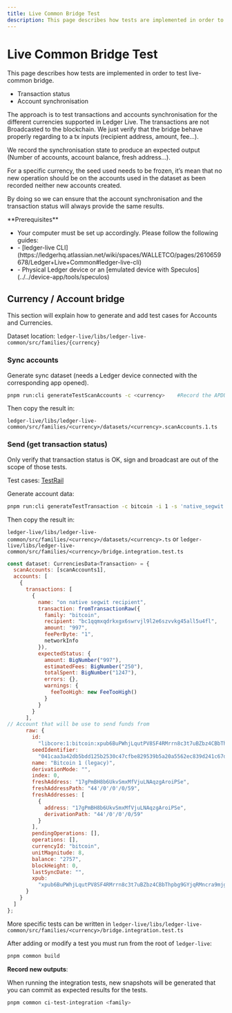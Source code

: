 ```yaml
---
title: Live Common Bridge Test
description: This page describes how tests are implemented in order to test live-common bridge.
---
```



# Live Common Bridge Test

This page describes how tests are implemented in order to test live-common bridge.

- Transaction status
- Account synchronisation

The approach is to test transactions and accounts synchronisation for the different currencies supported in Ledger Live. The transactions are not Broadcasted to the blockchain. We just verify that the bridge behave properly regarding to a tx inputs (recipient address, amount, fee…).

We record the synchronisation state to produce an expected output (Number of accounts, account balance, fresh address…).

For a specific currency, the seed used needs to be frozen, it’s mean that no new operation should be on the accounts used in the dataset as been recorded neither new accounts created.

By doing so we can ensure that the account synchronisation and the transaction status will always provide the same results.


<Callout type="warning" emoji="⚠️">
  **Prerequisites**   
    <ul>
        <li>Your computer must be set up accordingly. Please follow the following guides:  </li>
        <li>- [ledger-live CLI](https://ledgerhq.atlassian.net/wiki/spaces/WALLETCO/pages/2610659678/Ledger+Live+Common#ledger-live-cli)  </li>
        <li>- Physical Ledger device or an [emulated device with Speculos](../../device-app/tools/speculos)  </li>
    </ul>
</Callout> 


## Currency / Account bridge

This section will explain how to generate and add test cases for Accounts and Currencies.

Dataset location: `ledger-live/libs/ledger-live-common/src/families/{currency}`

### Sync accounts

Generate sync dataset (needs a Ledger device connected with the corresponding app opened).

```sh copy
pnpm run:cli generateTestScanAccounts -c <currency>    #Record the APDUs exchanged with the device
```

Then copy the result in:

`ledger-live/libs/ledger-live-common/src/families/<currency>/datasets/<currency>.scanAccounts.1.ts`

### Send (get transaction status)

Only verify that transaction status is OK, sign and broadcast are out of the scope of those tests.

Test cases: [TestRail](https://ledger.testrail.io/index.php?/suites/overview/9)

Generate account data:

```sh copy
pnpm run:cli generateTestTransaction -c bitcoin -i 1 -s 'native_segwit' --recipient 13LcRWZyZnZu1xrABuAK9Ayftg4kfVs1AA --amount 0.002
```

Then copy the result in:

`ledger-live/libs/ledger-live-common/src/families/<currency>/datasets/<currency>.ts` or `ledger-live/libs/ledger-live-common/src/families/<currency>/bridge.integration.test.ts`

```js copy
const dataset: CurrenciesData<Transaction> = {
  scanAccounts: [scanAccounts1],
  accounts: [
    {
      transactions: [
        {
          name: "on native segwit recipient",
          transaction: fromTransactionRaw({
            family: "bitcoin",
            recipient: "bc1qqmxqdrkxgx6swrvjl9l2e6szvvkg45all5u4fl",
            amount: "997",
            feePerByte: "1",
            networkInfo
          }),
          expectedStatus: {
            amount: BigNumber("997"),
            estimatedFees: BigNumber("250"),
            totalSpent: BigNumber("1247"),
            errors: {},
            warnings: {
              feeTooHigh: new FeeTooHigh()
            }
          }
        }
      ],
// Account that will be use to send funds from
      raw: {
        id:
          "libcore:1:bitcoin:xpub6BuPWhjLqutPV8SF4RMrrn8c3t7uBZbz4CBbThpbg9GYjqRMncra9mjgSfWSK7uMDz37hhzJ8wvkbDDQQJt6VgwLoszvmPiSBtLA1bPLLSn:",
        seedIdentifier:
          "041caa3a42db5bdd125b2530c47cfbe829539b5a20a5562ec839d241c67d1862f2980d26ebffee25e4f924410c3316b397f34bd572543e72c59a7569ef9032f498",
        name: "Bitcoin 1 (legacy)",
        derivationMode: "",
        index: 0,
        freshAddress: "17gPmBH8b6UkvSmxMfVjuLNAqzgAroiPSe",
        freshAddressPath: "44'/0'/0'/0/59",
        freshAddresses: [
          {
            address: "17gPmBH8b6UkvSmxMfVjuLNAqzgAroiPSe",
            derivationPath: "44'/0'/0'/0/59"
          }
        ],
        pendingOperations: [],
        operations: [],
        currencyId: "bitcoin",
        unitMagnitude: 8,
        balance: "2757",
        blockHeight: 0,
        lastSyncDate: "",
        xpub:
          "xpub6BuPWhjLqutPV8SF4RMrrn8c3t7uBZbz4CBbThpbg9GYjqRMncra9mjgSfWSK7uMDz37hhzJ8wvkbDDQQJt6VgwLoszvmPiSBtLA1bPLLSn"
      }
    }
  ]
};
```

More specific tests can be written in `ledger-live/libs/ledger-live-common/src/families/<currency>/bridge.integration.test.ts`

After adding or modify a test you must run from the root of `ledger-live`:

```sh copy
pnpm common build
```

**Record new outputs**:

When running the integration tests, new snapshots will be generated that you can commit as expected results for the tests.

```sh copy
pnpm common ci-test-integration <family>
```